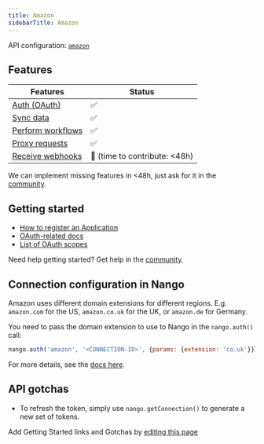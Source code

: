 ```yaml
---
title: Amazon
sidebarTitle: Amazon
---
```


API configuration: [`amazon`](https://nango.dev/providers.yaml)

## Features

| Features | Status |
| - | - |
| [Auth (OAuth)](/integrate/guides/authorize-an-api) | ✅ |
| [Sync data](/integrate/guides/sync-data-from-an-api) | ✅ |
| [Perform workflows](/integrate/guides/perform-workflows-with-an-api) | ✅ |
| [Proxy requests](/integrate/guides/proxy-requests-to-an-api) | ✅ |
| [Receive webhooks](/integrate/guides/receive-webhooks-from-an-api) | 🚫 (time to contribute: &lt;48h) |

<Tip>We can implement missing features in &lt;48h, just ask for it in the [community](https://nango.dev/slack).</Tip>

## Getting started

-   [How to register an Application](https://developer.amazon.com/docs/login-with-amazon/register-web.html)
-   [OAuth-related docs](https://developer.amazon.com/docs/login-with-amazon/authorization-code-grant.html)
-   [List of OAuth scopes](https://developer.amazon.com/docs/login-with-amazon/customer-profile.html)

<Tip>Need help getting started? Get help in the [community](https://nango.dev/slack).</Tip>

## Connection configuration in Nango

Amazon uses different domain extensions for different regions. E.g. `amazon.com` for the US, `amazon.co.uk` for the UK, or `amazon.de` for Germany.

You need to pass the domain extension to use to Nango in the `nango.auth()` call:

```js
nango.auth('amazon', '<CONNECTION-ID>', {params: {extension: 'co.uk'}});
```

For more details, see the [docs here](/integrate/guides/authorize-an-api#apis-requiring-connection-specific-configuration-for-authorization).

## API gotchas

-   To refresh the token, simply use `nango.getConnection()` to generate a new set of tokens.

<Note>Add Getting Started links and Gotchas by [editing this page](https://github.com/nangohq/nango/tree/master/docs-v2/integrations/all/amazon.mdx)</Note>
